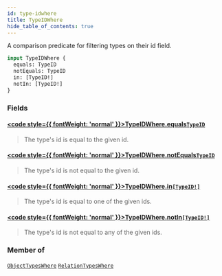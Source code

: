 ```yaml
---
id: type-idwhere
title: TypeIDWhere
hide_table_of_contents: true
---
```








A comparison predicate for filtering types on their id field.

```graphql
input TypeIDWhere {
  equals: TypeID
  notEquals: TypeID
  in: [TypeID!]
  notIn: [TypeID!]
}
```


### Fields

#### [<code style={{ fontWeight: 'normal' }}>TypeIDWhere.<b>equals</b></code>](#)<Bullet />[`TypeID`](/docs/directory-api-reference/schema/common/scalars/type-id) <Badge class="secondary" text="scalar"/> <Badge class="secondary" text="common"/>
> The type's id is equal to the given id.
> 

#### [<code style={{ fontWeight: 'normal' }}>TypeIDWhere.<b>notEquals</b></code>](#)<Bullet />[`TypeID`](/docs/directory-api-reference/schema/common/scalars/type-id) <Badge class="secondary" text="scalar"/> <Badge class="secondary" text="common"/>
> The type's id is not equal to the given id.
> 

#### [<code style={{ fontWeight: 'normal' }}>TypeIDWhere.<b>in</b></code>](#)<Bullet />[`[TypeID!]`](/docs/directory-api-reference/schema/common/scalars/type-id) <Badge class="secondary" text="list"/> <Badge class="secondary" text="scalar"/> <Badge class="secondary" text="common"/>
> The type's id is equal to one of the given ids.
> 

#### [<code style={{ fontWeight: 'normal' }}>TypeIDWhere.<b>notIn</b></code>](#)<Bullet />[`[TypeID!]`](/docs/directory-api-reference/schema/common/scalars/type-id) <Badge class="secondary" text="list"/> <Badge class="secondary" text="scalar"/> <Badge class="secondary" text="common"/>
> The type's id is not equal to any of the given ids.
> 



### Member of

[`ObjectTypesWhere`](/docs/directory-api-reference/schema/object-types/inputs/object-types-where)  <Badge class="secondary" text="input"/><Bullet />[`RelationTypesWhere`](/docs/directory-api-reference/schema/relation-types/inputs/relation-types-where)  <Badge class="secondary" text="input"/>



